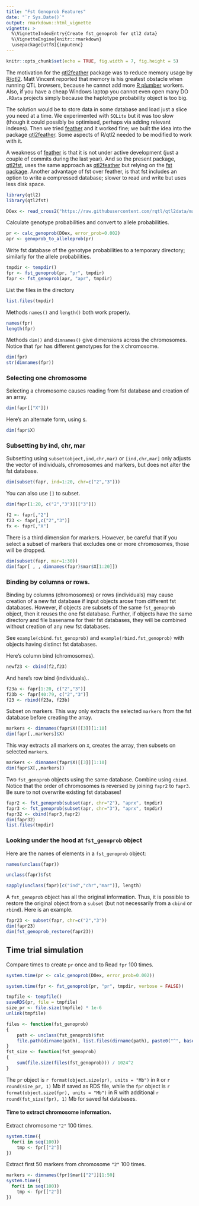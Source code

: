 ```yaml
---
title: "Fst Genoprob Features"
date: "`r Sys.Date()`"
output: rmarkdown::html_vignette
vignette: >
  %\VignetteIndexEntry{Create fst_genoprob for qtl2 data}
  %\VignetteEngine{knitr::rmarkdown}
  \usepackage[utf8]{inputenc}
---
```


```r
knitr::opts_chunk$set(echo = TRUE, fig.width = 7, fig.height = 5)
```

The motivation for the
[qtl2feather](https://github.com/byandell/qtl2feather) package was to
reduce memory usage by [R/qtl2](http://kbroman.org/qtl2). Matt Vincent
reported that memory is his greatest obstacle when running QTL
browsers, because he cannot add more [R
plumber](https://www.rplumber.io/) workers. Also, if you have a cheap
Windows laptop you cannot even open many DO `.RData` projects simply
because the haplotype probability object is too big.

The solution would be to store data in some database and load just a
slice you need at a time. We experimented with `SQLite` but it was too
slow (though it could possibly be optimised, perhaps via adding
relevant indexes). Then we tried
[feather](https://github.com/wesm/feather) and it worked fine; we
built the idea into the package
[qtl2feather](https://github.com/byandell/qtl2feather). Some aspects
of R/qtl2 needed to be modified to work with it.

A weakness of [feather](https://github.com/wesm/feather) is that it is
not under active development (just a couple of commits during the last
year). And so the present package,
[qtl2fst](https://github.com/kbroman/qtl2fst), uses the same approach as
[qtl2feather](https://github.com/byandell/qtl2feather) but relying on
the [fst package](http://www.fstpackage.org). Another advantage of fst
over feather, is that fst includes an option to write a compressed
database; slower to read and write but uses less disk space.

```r
library(qtl2)
library(qtl2fst)
```

```r
DOex <- read_cross2("https://raw.githubusercontent.com/rqtl/qtl2data/master/DOex/DOex.zip")
```

Calculate genotype probabilities and convert to allele probabilities.

```r
pr <- calc_genoprob(DOex, error_prob=0.002)
apr <- genoprob_to_alleleprob(pr)
```

Write fst database of the genotype probabilities to a temporary
directory; similarly for the allele probabilities.

```r
tmpdir <- tempdir()
fpr <- fst_genoprob(pr, "pr", tmpdir)
fapr <- fst_genoprob(apr, "apr", tmpdir)
```

List the files in the directory

```r
list.files(tmpdir)
```

Methods `names()` and `length()` both work properly.

```r
names(fpr)
length(fpr)
```

Methods `dim()` and `dimnames()` give dimensions across the chromosomes.
Notice that `fpr` has different genotypes for the `X` chromosome.

```r
dim(fpr)
str(dimnames(fpr))
```


### Selecting one chromosome

Selecting a chromosome causes reading from fst database and creation of an array.

```r
dim(fapr[["X"]])
```

Here's an alternate form, using `$`.

```r
dim(fapr$X)
```

### Subsetting by ind, chr, mar

Subsetting using `subset(object,ind,chr,mar)` or `[ind,chr,mar]` only adjusts the vector of
individuals, chromosomes and markers, but does not alter the fst database.

```r
dim(subset(fapr, ind=1:20, chr=c("2","3")))
```

You can also use `[]` to subset.

```r
dim(fapr[1:20, c("2","3")][["3"]])
```

```r
f2 <- fapr[,"2"]
f23 <- fapr[,c("2","3")]
fx <- fapr[,"X"]
```

There is a third dimension for markers. However, be careful that if you select a subset of markers that excludes one or more chromosomes, those will be dropped.

```r
dim(subset(fapr, mar=1:30))
dim(fapr[ , , dimnames(fapr)$mar$X[1:20]])
```

### Binding by columns or rows.

Binding by columns (chromosomes) or rows (individuals) may cause creation of a new fst database if input objects arose from different fst databases. However, if objects are subsets of the same `fst_genoprob` object, then it reuses the one fst database. Further, if objects have the same directory and file basename for their fst databases, they will be combined without creation of any new fst databases.

See `example(cbind.fst_genoprob)` and `example(rbind.fst_genoprob)` with objects having distinct fst databases.

Here's column bind (chromosomes).

```r
newf23 <- cbind(f2,f23)
```

And here's row bind (individuals)..

```r
f23a <- fapr[1:20, c("2","3")]
f23b <- fapr[40:79, c("2","3")]
f23 <- rbind(f23a, f23b)
```

Subset on markers. This way only extracts the selected `markers` from
the fst database before creating the array.

```r
markers <- dimnames(fapr$X)[[3]][1:10]
dim(fapr[,,markers]$X)
```

This way extracts all markers on `X`, creates the array, then subsets on selected `markers`.

```r
markers <- dimnames(fapr$X)[[3]][1:10]
dim(fapr$X[,,markers])
```

Two `fst_genoprob` objects using the same database. Combine using `cbind`. Notice that the order of chromosomes is reversed by joining `fapr2` to `fapr3`. Be sure to not overwrite existing fst databases!

```r
fapr2 <- fst_genoprob(subset(apr, chr="2"), "aprx", tmpdir)
fapr3 <- fst_genoprob(subset(apr, chr="3"), "aprx", tmpdir)
fapr32 <- cbind(fapr3,fapr2)
dim(fapr32)
list.files(tmpdir)
```

### Looking under the hood at `fst_genoprob` object

Here are the names of elements in a `fst_genoprob` object:

```r
names(unclass(fapr))
```

```r
unclass(fapr)$fst
```

```r
sapply(unclass(fapr)[c("ind","chr","mar")], length)
```

A `fst_genoprob` object has all the original information. Thus, it is possible to restore the original object from a `subset` (but not necessarily from a `cbind` or `rbind`). Here is an example.

```r
fapr23 <- subset(fapr, chr=c("2","3"))
dim(fapr23)
dim(fst_genoprob_restore(fapr23))
```

## Time trial simulation

Compare times to create `pr` once and to Read `fpr` 100 times.

```r
system.time(pr <- calc_genoprob(DOex, error_prob=0.002))
```

```r
system.time(fpr <- fst_genoprob(pr, "pr", tmpdir, verbose = FALSE))
```

```r
tmpfile <- tempfile()
saveRDS(pr, file = tmpfile)
size_pr <- file.size(tmpfile) * 1e-6
unlink(tmpfile)
```

```r
files <- function(fst_genoprob)
{
    path <- unclass(fst_genoprob)$fst
    file.path(dirname(path), list.files(dirname(path), paste0("^", basename(path))))
}
fst_size <- function(fst_genoprob)
{
    sum(file.size(files(fst_genoprob))) / 1024^2
}

```

The `pr` object is `r format(object.size(pr), units = "Mb")`
in `R` or `r round(size_pr, 1)` Mb if saved as RDS file, while the `fpr` object is
`r format(object.size(fpr), units = "Mb")` in R with additional
`r round(fst_size(fpr), 1)` Mb for saved fst databases.

#### Time to extract chromosome information.

Extract chromosome `"2"` 100 times.

```r
system.time({
  for(i in seq(100))
    tmp <- fpr[["2"]]
})
```

Extract first 50 markers from chromosome `"2"` 100 times.
```r
markers <- dimnames(fpr)$mar[["2"]][1:50]
system.time({
  for(i in seq(100))
    tmp <- fpr[["2"]]
})
```
